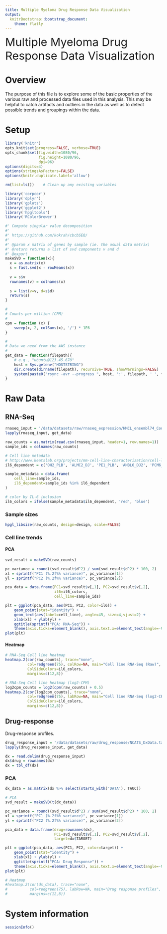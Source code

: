 ```yaml
---
title: Multiple Myeloma Drug Response Data Visualization
output:
  knitrBootstrap::bootstrap_document:
    theme: flatly
---
```


<div style='font-size:36px';>Multiple Myeloma Drug Response Data Visualization</div>

Overview
========

The purpose of this file is to explore some of the basic properties of the
various raw and processed data files used in this analysis. This may be helpful
to catch artifacts and outliers in the data as well as to detect possible
trends and groupings within the data.

Setup
=====

```r
library('knitr')
opts_knit$set(progress=FALSE, verbose=TRUE)
opts_chunk$set(fig.width=1080/96,
               fig.height=1080/96,
               dpi=96)
options(digits=4)
options(stringsAsFactors=FALSE)
options(knitr.duplicate.label='allow')

rm(list=ls())    # Clean up any existing variables
```


```r
library('corpcor')
library('dplyr')
library('gplots')
library('ggplot2')
library('hpgltools')
library('RColorBrewer')
```

```r
#' Compute singular value decomposition
#'
#' https://github.com/kokrah/cbcbSEQ/
#'
#' @param x matrix of genes by sample (ie. the usual data matrix)
#' @return returns a list of svd components v and d
#' @export
makeSVD = function(x){
  x = as.matrix(x)
  s = fast.svd(x - rowMeans(x))
  
  v = s$v
  rownames(v) = colnames(x)
  
  s = list(v=v, d=s$d)
  return(s)
}

#
# Counts-per-million (CPM)
#
cpm = function (x) {
    sweep(x, 2, colSums(x), '/') * 1E6
}

#
# Data we need from the AWS instance
#
get_data = function(filepath){
    # e.g., "ubuntu@123.45.678"
    host = Sys.getenv("HOSTSTRING")
    dir.create(dirname(filepath), recursive=TRUE, showWarnings=FALSE)
    system(paste0("rsync -avr --progress ", host, ':', filepath, ' ', filepath))
}
```

Raw Data
========

RNA-Seq
-------

```r
rnaseq_input = '/data/datasets/raw/rnaseq_expression/HMCL_ensembl74_Counts.csv'
lapply(rnaseq_input, get_data)
```

```r
raw_counts = as.matrix(read.csv(rnaseq_input, header=1, row.names=1))
sample_ids = colnames(raw_counts)

# Cell line metadata
# http://www.keatslab.org/projects/mm-cell-line-characterization/cell-line-characterization-status
il6_dependent = c('OH2_PLB', 'ALMC2_DJ', 'PE1_PLB', 'ANBL6_DJ2', 'PCM6_Riken', 'ALMC1_DJ')

sample_metadata = data.frame(
    cell_line=sample_ids,
    il6_dependent=sample_ids %in% il6_dependent
)

# color by IL-6 inclusion
il6_colors = ifelse(sample_metadata$il6_dependent, 'red', 'blue')
```

### Sample sizes

```r
hpgl_libsize(raw_counts, design=design, scale=FALSE)
```

### Cell line trends

#### PCA

```r
svd_result = makeSVD(raw_counts)

pc_variance = round((svd_result$d^2) / sum(svd_result$d^2) * 100, 2)
xl = sprintf("PC1 (%.2f%% variance)", pc_variance[1])
yl = sprintf("PC2 (%.2f%% variance)", pc_variance[2])

pca_data = data.frame(PC1=svd_result$v[,1], PC2=svd_result$v[,2],
                      il6=il6_colors,
                      cell_line=sample_ids)

plt = ggplot(pca_data, aes(PC1, PC2, color=il6)) +
    geom_point(stat="identity") +
    geom_text(aes(label=cell_line), angle=45, size=4,vjust=2) +
    xlab(xl) + ylab(yl) +
    ggtitle(sprintf("PCA: RNA-Seq")) +
    theme(axis.ticks=element_blank(), axis.text.x=element_text(angle=-90))
plot(plt)
```

#### Heatmap

```r
# RNA-Seq Cell line heatmap
heatmap.2(cor(raw_counts), trace="none",
          col=redgreen(75), colRow=NA, main="Cell line RNA-Seq (Raw)",
          ColSideColors=il6_colors,
          margins=c(12,8))

# RNA-Seq Cell line heatmap (log2-CPM)
log2cpm_counts = log2(cpm(raw_counts) + 0.5)
heatmap.2(cor(log2cpm_counts), trace="none",
          col=redgreen(75), labRow=NA, main="Cell line RNA-Seq (log2-CPM)",
          ColSideColors=il6_colors,
          margins=c(12,8))
```

Drug-response
-------------

Drug-response profiles.

```r
drug_response_input = '/data/datasets/raw/drug_response/NCATS_DxData.txt'
lapply(drug_response_input, get_data)
```

```r
dx = read.delim(drug_response_input)
dx$drug = rownames(dx)
dx = tbl_df(dx)
```

### PCA

```r
dx_data = as.matrix(dx %>% select(starts_with('DATA'), TAUC))

# PCA
svd_result = makeSVD(t(dx_data))

pc_variance = round((svd_result$d^2) / sum(svd_result$d^2) * 100, 2)
xl = sprintf("PC1 (%.2f%% variance)", pc_variance[1])
yl = sprintf("PC2 (%.2f%% variance)", pc_variance[2])

pca_data = data.frame(drug=rownames(dx),
                      PC1=svd_result$v[,1], PC2=svd_result$v[,2],
                      target=dx$TARGET)

plt = ggplot(pca_data, aes(PC1, PC2, color=target)) +
    geom_point(stat="identity") +
    xlab(xl) + ylab(yl) +
    ggtitle(sprintf("PCA: Drug Response")) +
    theme(axis.ticks=element_blank(), axis.text.x=element_text(angle=-90))
plot(plt)

# Heatmap
#heatmap.2(cor(dx_data), trace="none",
#          col=redgreen(75), labRow=NA, main="Drug response profiles",
#          margins=c(12,8))
```

System information
==================

```r
sessionInfo()
```

